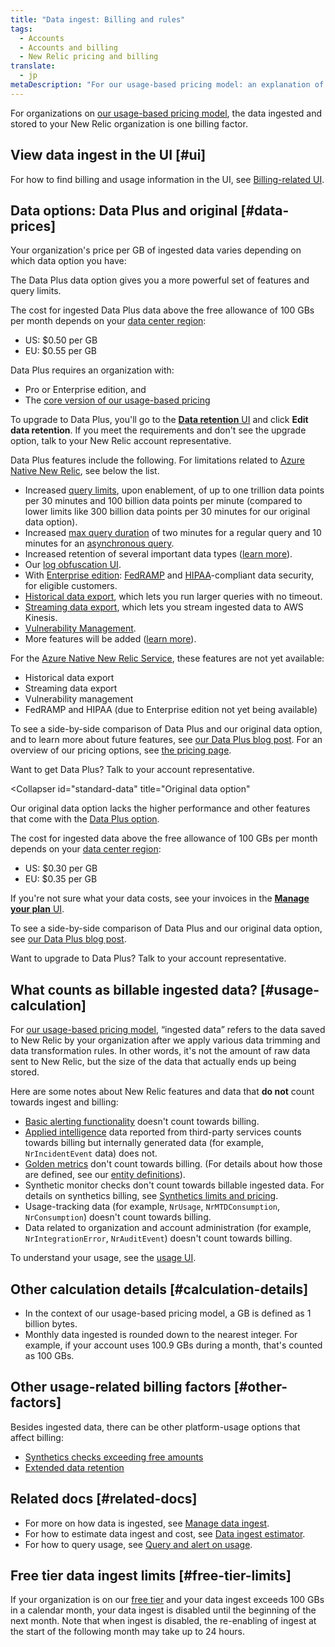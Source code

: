 ```yaml
---
title: "Data ingest: Billing and rules"
tags:
  - Accounts
  - Accounts and billing
  - New Relic pricing and billing
translate:
  - jp
metaDescription: "For our usage-based pricing model: an explanation of how data ingest is calculated for billing purposes."
---
```


For organizations on [our usage-based pricing model](/docs/accounts/accounts-billing/new-relic-one-pricing-billing/new-relic-one-pricing-billing), the data ingested and stored to your New Relic organization is one billing factor.
 
## View data ingest in the UI [#ui]

For how to find billing and usage information in the UI, see [Billing-related UI](/docs/accounts/accounts-billing/general-account-settings/introduction-account-settings).

## Data options: Data Plus and original [#data-prices]

Your organization's price per GB of ingested data varies depending on which data option you have: 

<CollapserGroup>
  <Collapser
    id="data-plus"
    title="Data Plus"
  >

The Data Plus data option gives you a more powerful set of features and query limits. 

The cost for ingested Data Plus data above the free allowance of 100 GBs per month depends on your [data center region](/docs/accounts/accounts-billing/account-setup/choose-your-data-center):

* US: $0.50 per GB
* EU: $0.55 per GB

Data Plus requires an organization with:

* Pro or Enterprise edition, and
* The [core version of our usage-based pricing](/docs/accounts/accounts-billing/new-relic-one-pricing-billing/core-users-release)

To upgrade to Data Plus, you'll go to the [**Data retention** UI](/docs/data-apis/manage-data/manage-data-retention#adjust-retention) and click **Edit data retention**. If you meet the requirements and don't see the upgrade option, talk to your New Relic account representative. 

Data Plus features include the following. For limitations related to [Azure Native New Relic](/docs/infrastructure/microsoft-azure-integrations/get-started/azure-native), see below the list. 

* Increased [query limits](/docs/query-your-data/nrql-new-relic-query-language/get-started/rate-limits-nrql-queries), upon enablement, of up to one trillion data points per 30 minutes and 100 billion data points per minute (compared to lower limits like 300 billion data points per 30 minutes for our original data option).
* Increased [max query duration](/docs/query-your-data/nrql-new-relic-query-language/get-started/rate-limits-nrql-queries/#query-duration) of two minutes for a regular query and 10 minutes for an [asynchronous query](/docs/apis/nerdgraph/examples/async-queries-nrql-tutorial). 
* Increased retention of several important data types ([learn more](/docs/data-apis/manage-data/manage-data-retention)).
* Our [log obfuscation UI](/docs/logs/ui-data/obfuscation-ui).
* With [Enterprise edition](https://newrelic.com/pricing): [FedRAMP](/docs/security/security-privacy/compliance/fedramp-compliant-endpoints) and [HIPAA](/docs/security/security-privacy/compliance/hipaa-readiness-new-relic)-compliant data security, for eligible customers.
* [Historical data export](/docs/apis/nerdgraph/examples/nerdgraph-historical-data-export), which lets you run larger queries with no timeout.
* [Streaming data export](/docs/apis/nerdgraph/examples/nerdgraph-streaming-export), which lets you stream ingested data to AWS Kinesis.
* [Vulnerability Management](/docs/vulnerability-management/overview). 
* More features will be added ([learn more](https://newrelic.com/blog/nerdlog/data-plus-pricing)).

For the [Azure Native New Relic Service](/docs/infrastructure/microsoft-azure-integrations/get-started/azure-native), these features are not yet available:

* Historical data export
* Streaming data export
* Vulnerability management
* FedRAMP and HIPAA (due to Enterprise edition not yet being available)

To see a side-by-side comparison of Data Plus and our original data option, and to learn more about future features, see [our Data Plus blog post](https://newrelic.com/blog/nerdlog/data-plus-pricing). For an overview of our pricing options, see [the pricing page](https://newrelic.com/pricing). 

Want to get Data Plus? Talk to your account representative. 
  </Collapser>

  <Collapser
    id="standard-data"
    title="Original data option"
  >  
Our original data option lacks the higher performance and other features that come with the [Data Plus option](#data-plus). 

The cost for ingested data above the free allowance of 100 GBs per month depends on your [data center region](/docs/accounts/accounts-billing/account-setup/choose-your-data-center):

* US: $0.30 per GB
* EU: $0.35 per GB

If you're not sure what your data costs, see your invoices in the [**Manage your plan** UI](/docs/accounts/accounts-billing/new-relic-one-pricing-billing/billing-ui).

To see a side-by-side comparison of Data Plus and our original data option, see [our Data Plus blog post](https://newrelic.com/blog/nerdlog/data-plus-pricing). 

Want to upgrade to Data Plus? Talk to your account representative. 

  </Collapser>
</CollapserGroup>

## What counts as billable ingested data? [#usage-calculation]

For [our usage-based pricing model](/docs/accounts/accounts-billing/new-relic-one-pricing-billing/new-relic-one-pricing-billing), “ingested data” refers to the data saved to New Relic by your organization after we apply various data trimming and data transformation rules. In other words, it's not the amount of raw data sent to New Relic, but the size of the data that actually ends up being stored.

Here are some notes about New Relic features and data that **do not** count towards ingest and billing:
* [Basic alerting functionality](/docs/alerts-applied-intelligence/new-relic-alerts/learn-alerts/alerts-concepts-workflow) doesn't count towards billing.
* [Applied intelligence](/docs/alerts-applied-intelligence/new-relic-alerts/get-started/introduction-applied-intelligence) data reported from third-party services counts towards billing but internally generated data (for example, `NrIncidentEvent` data) does not.
* [Golden metrics](/docs/apis/nerdgraph/examples/golden-metrics-entities-nerdgraph-api-tutorial) don't count towards billing. (For details about how those are defined, see our [entity definitions](https://github.com/newrelic/entity-definitions)). 
* Synthetic monitor checks don't count towards billable ingested data. For details on synthetics billing, see [Synthetics limits and pricing](/docs/synthetics/synthetic-monitoring/using-monitors/monitor-limits). 
* Usage-tracking data (for example, `NrUsage`, `NrMTDConsumption`, `NrConsumption`) doesn't count towards billing.
* Data related to organization and account administration (for example, `NrIntegrationError`, `NrAuditEvent`) doesn't count towards billing.

To understand your usage, see the [usage UI](/docs/accounts/accounts-billing/new-relic-one-pricing-billing/billing-ui).

## Other calculation details [#calculation-details]

* In the context of our usage-based pricing model, a GB is defined as 1 billion bytes.
* Monthly data ingested is rounded down to the nearest integer. For example, if your account uses 100.9 GBs during a month, that's counted as 100 GBs.

## Other usage-related billing factors [#other-factors]

Besides ingested data, there can be other platform-usage options that affect billing: 

* [Synthetics checks exceeding free amounts](/docs/synthetics/synthetic-monitoring/using-monitors/monitor-limits)
* [Extended data retention](/docs/data-apis/manage-data/manage-data-retention/#adjust-retention) 

## Related docs [#related-docs]

* For more on how data is ingested, see [Manage data ingest](/docs/data-apis/manage-data/manage-data-coming-new-relic).
* For how to estimate data ingest and cost, see [Data ingest estimator](https://newrelic.com/blog/nerdlog/estimate-data-cost).
* For how to query usage, see [Query and alert on usage](/docs/accounts/accounts-billing/new-relic-one-pricing-billing/usage-queries-alerts).

## Free tier data ingest limits [#free-tier-limits]

If your organization is on our [free tier](/docs/accounts/accounts-billing/new-relic-one-pricing-billing/new-relic-one-pricing-billing#free) and your data ingest exceeds 100 GBs in a calendar month, your data ingest is disabled until the beginning of the next month. Note that when ingest is disabled, the re-enabling of ingest at the start of the following month may take up to 24 hours. 


